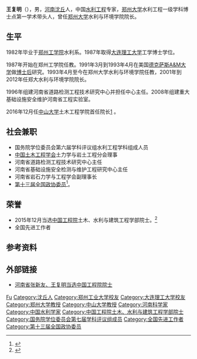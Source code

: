 '''王复明'''（{{bd|1957年|3月14日|}}），男，[[河南|河南]][[沈丘县|沈丘]]人，中国[[水利工程|水利工程]]专家，[[郑州大学|郑州大学]]水利工程一级学科博士点第一学术带头人，曾任[[郑州大学|郑州大学]]水利与环境学院院长。

== 生平 ==
1982年毕业于[[郑州工学院|郑州工学院]]水利系。1987年取得[[大连理工大学|大连理工大学]]工学博士学位。

1987年开始在郑州工学院任教。1991年3月到1993年4月在美国[[德克萨斯A&M大学|德克萨斯A&M大学]]做[[博士后|博士后]]研究。1993年4月至今在郑州大学水利与环境学院任教，2001年到2012年任郑大水利与环境学院院长。

1996年组建河南省道路检测工程技术研究中心并担任中心主任。2008年组建重大基础设施安全维护河南省工程实验室。

2016年12月任[[中山大学|中山大学]]土木工程学院首任院长[https://job.cingta.com/detail/21438] {{Wayback|url=https://job.cingta.com/detail/21438 |date=20200625113047 }}。

== 社会兼职 ==
* 国务院学位委员会第六届学科评议组水利工程学科组成人员
* [[中国土木工程学会|中国土木工程学会]]土力学与岩土工程分会理事
* 河南省道路检测工程技术研究中心主任
* 河南省基础设施安全检测与维护工程研究中心主任
* 河南省岩石力学与工程学会副理事长
* [[中国人民政治协商会议第十三届全国委员会委员名单|第十三届全国政协委员]]<ref>{{Cite web|url=http://sports.163.com/18/0126/06/D92BRKK400051C89.html|title=中国人民政治协商会议第十三届全国委员会委员名单|accessdate=2018-01-26|last=|work=网易|archive-url=https://web.archive.org/web/20180127143232/http://sports.163.com/18/0126/06/D92BRKK400051C89.html|archive-date=2018-01-27|dead-url=yes}}</ref>。

== 荣誉 ==
* 2015年12月当选[[中国工程院|中国工程院]]土木、水利与建筑工程学部院士。<ref name="简介">{{cite web |url=http://www.hnr.cn/news/snxw/201512/t20151207_2160370.html |language= |title=河南省张新友、王复明当选中国工程院院士 |publisher=猛犸新闻 |date=2015年12月7日 |accessdate= |archive-date=2018年11月23日 |archive-url=https://web.archive.org/web/20181123200804/http://www.hnr.cn/news/snxw/201512/t20151207_2160370.html |dead-url=no }}</ref>
* 全国先进工作者

== 参考资料 ==
{{reflist}}

== 外部链接 ==
* [https://web.archive.org/web/20160304231917/http://www.hy-chuang.com/news/heb/201512/497595.html 河南省张新友、王复明当选中国工程院院士]

{{中国工程院土木、水利与建筑工程学部院士}}
{{国务院学位委员会第七届学科评议组/水利工程}}

{{Authority control}}
{{DEFAULTSORT:Wang王}}
[[Category:王姓|Fu]]
[[Category:沈丘人|Category:沈丘人]]
[[Category:郑州工业大学校友|Category:郑州工业大学校友]]
[[Category:大连理工大学校友|Category:大连理工大学校友]]
[[Category:郑州大学教授|Category:郑州大学教授]]
[[Category:中山大学教授|Category:中山大学教授]]
[[Category:河南科学家|Category:河南科学家]]
[[Category:中国水利学家|Category:中国水利学家]]
[[Category:中国工程院土木、水利与建筑工程学部院士|Category:中国工程院土木、水利与建筑工程学部院士]]
[[Category:国务院学位委员会第七届学科评议组成员|Category:国务院学位委员会第七届学科评议组成员]]
[[Category:全国先进工作者|Category:全国先进工作者]]
[[Category:第十三届全国政协委员|Category:第十三届全国政协委员]]